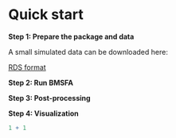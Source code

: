 # Quick start


**Step 1: Prepare the package and data**

A small simulated data can be downloaded here:

[RDS format](https://github.com/Mavis-Liang/Bayesian_integrative_FA_benchmark/raw/refs/heads/main/RDS/sen1_dense.rds)

**Step 2: Run BMSFA**

**Step 3: Post-processing**

**Step 4: Visualization**

```r
1 + 1
```